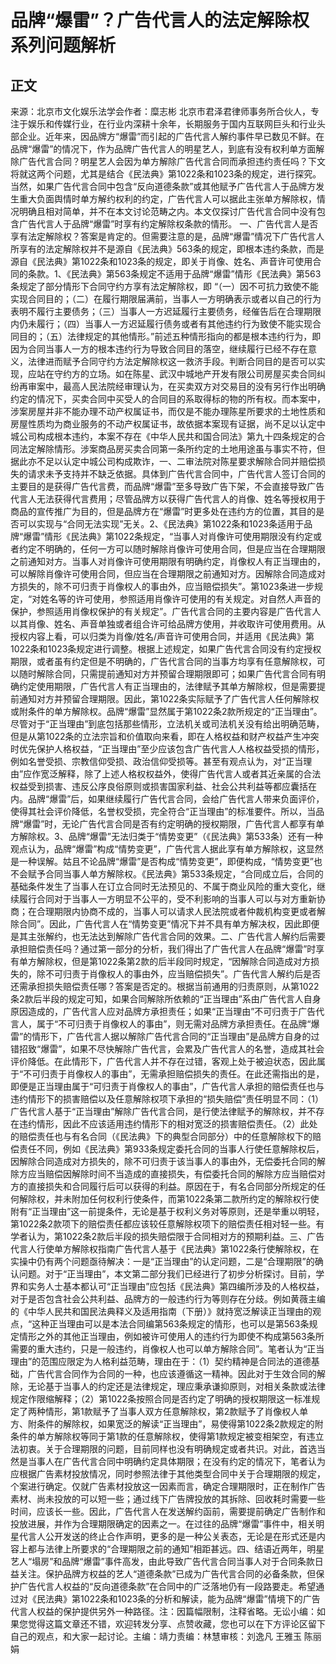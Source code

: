 # 品牌“爆雷”？广告代言人的法定解除权系列问题解析
## 正文
来源：北京市文化娱乐法学会作者：糜志彬 北京市君泽君律师事务所合伙人，专注于娱乐和传媒行业，在行业内深耕十余年，长期服务于国内互联网巨头和行业头部企业。近年来，因品牌方“爆雷”而引起的广告代言人解约事件早已数见不鲜。在品牌“爆雷”的情况下，作为品牌广告代言人的明星艺人，到底有没有权利单方面解除广告代言合同？明星艺人会因为单方解除广告代言合同而承担违约责任吗？下文将就这两个问题，尤其是结合《民法典》第1022条和1023条的规定，进行探究。当然，如果广告代言合同中包含“反向道德条款”或其他赋予广告代言人于品牌方发生重大负面舆情时单方解约权利的约定，广告代言人可以据此主张单方解除权，情况明确且相对简单，并不在本文讨论范畴之内。本文仅探讨广告代言合同中没有包含广告代言人于品牌“爆雷”时享有约定解除权条款的情形。 一、广告代言人是否享有法定解除权？答案是肯定的。但需要注意的是，品牌“爆雷”情况下广告代言人所享有的法定解除权并不是源自《民法典》563条的规定，即根本违约条款，而是源自《民法典》第1022条和1023条的规定，即关于肖像、姓名、声音许可使用合同的条款。1、《民法典》第563条规定不适用于品牌“爆雷”情形《民法典》第563条规定了部分情形下合同守约方享有法定解除权，即 “（一）因不可抗力致使不能实现合同目的；（二）在履行期限届满前，当事人一方明确表示或者以自己的行为表明不履行主要债务；（三）当事人一方迟延履行主要债务，经催告后在合理期限内仍未履行；（四）当事人一方迟延履行债务或者有其他违约行为致使不能实现合同目的；（五）法律规定的其他情形。”前述五种情形指向的都是根本违约行为，即因为合同当事人一方的根本违约行为导致合同目的落空，继续履行已经不存在意义，法律进而赋予合同守约方法定解除权这一救济手段。判断合同目的是否可以实现，应站在守约方的立场。如在陈星、武汉中城地产开发有限公司房屋买卖合同纠纷再审案中，最高人民法院经审理认为，在买卖双方对交易目的没有另行作出明确约定的情况下，买卖合同中买受人的合同目的系取得标的物的所有权。而本案中，涉案房屋并非不能办理不动产权属证书，而仅是不能办理陈星所要求的土地性质和房屋性质均为商业服务的不动产权属证书，故依据本案现有证据，尚不足以认定中城公司构成根本违约，本案不存在《中华人民共和国合同法》第九十四条规定的合同法定解除情形。涉案商品房买卖合同第一条所约定的土地用途虽与事实不符，但据此亦不足以认定中城公司构成欺诈，一、二审法院对陈星要求解除合同并赔偿损失的请求未予支持并不缺乏依据。具体到广告代言合同中，广告代言人签订合同的主要目的是获得广告代言费，而品牌“爆雷”至多导致广告下架，不会直接导致广告代言人无法获得代言费用；尽管品牌方以获得广告代言人的肖像、姓名等授权用于商品的宣传推广为目的，但是品牌方在“爆雷”时更多处在违约方的位置，其目的是否可以实现与“合同无法实现”无关。2、《民法典》第1022条和1023条适用于品牌“爆雷”情形《民法典》第1022条规定，“当事人对肖像许可使用期限没有约定或者约定不明确的，任何一方可以随时解除肖像许可使用合同，但是应当在合理期限之前通知对方。当事人对肖像许可使用期限有明确约定，肖像权人有正当理由的，可以解除肖像许可使用合同，但应当在合理期限之前通知对方。因解除合同造成对方损失的，除不可归责于肖像权人的事由外，应当赔偿损失”。第1023条进一步规定，“对姓名等的许可使用，参照适用肖像许可使用的有关规定。对自然人声音的保护，参照适用肖像权保护的有关规定”。广告代言合同的主要内容是广告代言人以其肖像、姓名、声音单独或者组合许可给品牌方使用，并收取许可使用费用。从授权内容上看，可以归类为肖像/姓名/声音许可使用合同，并适用《民法典》第1022条和1023条规定进行调整。根据上述规定，如果广告代言合同没有约定授权期限，或者虽有约定但是不明确的，广告代言合同的当事方均享有任意解除权，可以随时解除合同，只需提前通知对方并预留合理期限即可；如果广告代言合同有明确约定使用期限，广告代言人有正当理由的，法律赋予其单方解除权，但是需要提前通知对方并预留合理期限。因此，第1022条实际赋予了广告代言人任何解除权或附条件的单方解除权。品牌“爆雷”显然属于第1022条2款所规定的“正当理由”。尽管对于“正当理由”到底包括那些情形，立法机关或司法机关没有给出明确范畴，但是从第1022条的立法宗旨和价值取向来看，即在人格权益和财产权益产生冲突时优先保护人格权益，“正当理由”至少应该包含广告代言人人格权益受损的情形，例如名誉受损、宗教信仰受损、政治信仰受损等。甚至有观点认为，对“正当理由”应作宽泛解释，除了上述人格权权益外，使得广告代言人或者其近亲属的合法权益受到损害、违反公序良俗原则或损害国家利益、社会公共利益等都应囊括在内。品牌“爆雷”后，如果继续履行广告代言合同，会给广告代言人带来负面评价，使得其社会评价降低，名誉权受损，完全符合“正当理由”的标准要件。所以，当品牌“爆雷”时，无论广告代言合同是否有约定明确的授权期限，广告代言人都享有单方解除权。3、品牌“爆雷”无法归类于“情势变更”（《民法典》第533条）还有一种观点认为，品牌“爆雷”构成“情势变更”，广告代言人据此享有单方解除权，这显然是一种误解。姑且不论品牌“爆雷”是否构成“情势变更”，即便构成，“情势变更”也不会赋予合同当事人单方解除权。《民法典》第533条规定，“合同成立后，合同的基础条件发生了当事人在订立合同时无法预见的、不属于商业风险的重大变化，继续履行合同对于当事人一方明显不公平的，受不利影响的当事人可以与对方重新协商；在合理期限内协商不成的，当事人可以请求人民法院或者仲裁机构变更或者解除合同”。因此，广告代言人在“情势变更”情况下并不具有单方解决权，因此即便是其主张解约，也无法达到解除广告代言合同的效果。二、广告代言人解约后需要承担赔偿责任吗？通过第一部分的分析，我们得出了广告代言人在品牌“爆雷”时享有单方解除权，但是第1022条第2款的后半段同时规定，“因解除合同造成对方损失的，除不可归责于肖像权人的事由外，应当赔偿损失”。广告代言人解约后是否还需承担损失赔偿责任哪？答案是否定的。根据当前通用的归责原则，从第1022条2款后半段的规定可知，如果合同解除所依赖的“正当理由”系由广告代言人自身原因造成的，广告代言人应对品牌方承担责任；如果“正当理由”不可归责于广告代言人，属于“不可归责于肖像权人的事由”，则无需对品牌方承担责任。在品牌“爆雷”的情形下，广告代言人据以解除广告代言合同的“正当理由”是品牌方自身的过错招致“爆雷”，如果不尽快解除广告代言，会累及广告代言人的名誉，造成其社会评价降低。在此情形下，广告代言人并不存在过错，客观上处于被迫状态，因此属于“不可归责于肖像权人的事由”，无需承担赔偿损失的责任。在此还需指出的是，即便是正当理由属于“可归责于肖像权人的事由”，广告代言人承担的赔偿责任也与违约情形下的损害赔偿以及任意解除权项下承担的“损失赔偿”责任明显不同：（1）广告代言人基于“正当理由”解除广告代言合同，是行使法律赋予的解除权，并不存在违约情形，因此不应该适用违约情形下的相对宽泛的损害赔偿责任。（2）此处的赔偿责任也与有名合同（《民法典》下的典型合同部分）中的任意解除权下的赔偿责任不同，例如《民法典》第933条规定委托合同的当事人行使任意解除权后，因解除合同造成对方损失的，除不可归责于该当事人的事由外，无偿委托合同的解除方应当赔偿因解除时间不当造成的直接损失，有偿委托合同的解除方应当赔偿对方的直接损失和合同履行后可以获得的利益。原因在于，有名合同部分所规定的任何解除权，并未附加任何权利行使条件，而第1022条第二款所约定的解除权行使附有“正当理由”这一前提条件，无论是基于权利义务对等原则，还是举重以明轻，第1022条2款项下的赔偿责任都应该较任意解除权项下的赔偿责任相对轻一些。有学者认为，第1022条2款后半段的损失赔偿限于合同相对方的预期利益。三、广告代言人行使单方解除权指南广告代言人基于《民法典》第1022条行使解除权，在实操中仍有两个问题亟待解决：一是“正当理由”的认定问题，二是“合理期限”的确认问题。对于“正当理由”，本文第二部分我们已经进行了初步分析探讨。目前，学界和实务人士基本都认可“正当理由”应包括《民法典》第四编所涉及的人格权益，对于是否包含社会公共利益、品牌方的一般违约行为等则存在分歧。例如黄薇主编的《中华人民共和国民法典释义及适用指南（下册）》就持宽泛解读正当理由的观点，“这种正当理由可以是本法合同编第563条规定的情形，也可以是第563条规定情形之外的其他正当理由，例如被许可使用人的违约行为即使不构成第563条所需要的重大违约，只是一般违约，肖像权人也可以单方解除合同”。笔者认为“正当理由”的范围应限定为人格利益范畴，理由在于：（1）契约精神是合同法的道德基础，广告代言合同作为合同的一种，也应该遵循这一精神。因此对于生效合同的解除，无论基于当事人的约定还是法律规定，理应秉承谦抑原则，对相关条款或法律规定作限缩解释；（2）第1022条按照合同是否约定了明确的授权期限这一标准规定了两种情形，第1款赋予了当事人双方任意解除权，第2款赋予了肖像权人单方、附条件的解除权，如果宽泛的解读“正当理由”，易使得第1022条2款规定的附条件的单方解除权等同于第1款的任意解除权，使得第1款规定被变相架空，有违立法初衷。关于合理期限的问题，目前同样也没有明确规定或者共识。对此，首选当然是当事人在广告代言合同中明确约定具体期限；在没有约定的情况下，笔者认为应根据广告素材投放情况，同时参照法律于其他类型合同中关于合理期限的规定，个案进行确定。仅就广告素材投放这一因素而言，确定合理期限时，正在制作广告素材、尚未投放的可以短一些；通过线下广告牌投放的其拆除、回收耗时需要一些时间，应该长一些。因此，广告代言人在发送解约函前，需要提前确定广告制作和投放进展，并作为合理期限确定的因素之一。在过往的品牌“爆雷”事件中，相关明星代言人公开发送的终止合作声明，更多的是一种公关表态，无论是在形式还是内容上都与法律上所要求的“合理期限之前的通知”相距甚远。四、结语近两年，明星艺人“塌房”和品牌“爆雷”事件高发，由此导致广告代言合同当事人对于合同条款日益关注。保护品牌方权益的艺人“道德条款”已成为广告代言合同的必备条款，但保护广告代言人权益的“反向道德条款”在合同中的广泛落地仍有一段路要走。希望通过对《民法典》第1022条和1023条的分析和解读，能为品牌“爆雷”情境下的广告代言人权益的保护提供另外一种路径。注：因篇幅限制，注释省略。无讼小编：如果您觉得这篇文章还不错，欢迎转发分享、点赞收藏，您也可以在下方评论区留下自己的观点，和大家一起讨论。主编：靖力责编：林慧审核：刘逸凡 王雅玉 陈丽娟 